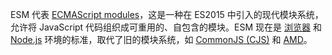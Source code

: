 ESM 代表 [ECMAScript modules](https://nodejs.org/api/esm.html#modules-ecmascript-modules)，这是一种在 ES2015 中引入的现代模块系统，允许将 JavaScript 代码组织成可重用的、自包含的模块。ESM 现在是 [浏览器](https://developer.mozilla.org/zh-CN/docs/Web/JavaScript/Guide/Modules) 和 [Node.js](https://nodejs.org/api/esm.html) 环境的标准，取代了旧的模块系统，如 [CommonJS (CJS)](https://nodejs.org/api/modules.html) 和 [AMD](https://requirejs.org/docs/whyamd.html)。
